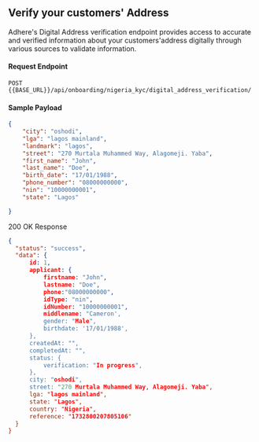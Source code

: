 ## Verify your customers' Address

Adhere's Digital Address verification endpoint provides access to accurate and verified information about your customers'address digitally through various sources to validate information.

#### Request Endpoint

`POST` `{{BASE_URL}}/api/onboarding/nigeria_kyc/digital_address_verification/`

#### Sample Payload
``` json
{    
    "city": "oshodi",
    "lga": "lagos mainland",
    "landmark": "lagos",
    "street": "270 Murtala Muhammed Way, Alagomeji. Yaba",
    "first_name": "John",
    "last_name": "Doe",
    "birth_date": "17/01/1988",
    "phone_number": "08000000000",
    "nin": "10000000001",
    "state": "Lagos"

}
```

200 OK Response

``` json
{
  "status": "success",
  "data": {
      id: 1,
      applicant: {
          firstname: "John",
          lastname: "Doe",
          phone:"08000000000",
          idType: "nin",
          idNumber: "10000000001",
          middlename: "Cameron',
          gender: "Male",
          birthdate: '17/01/1988',
      },
      createdAt: "",
      completedAt: "",
      status: {
          verification: "In progress",
      },
      city: "oshodi",
      street: "270 Murtala Muhammed Way, Alagomeji. Yaba",
      lga: "lagos mainland",
      state: "Lagos",
      country: "Nigeria",
      reference: "1732800207805106"
  }
}
```

